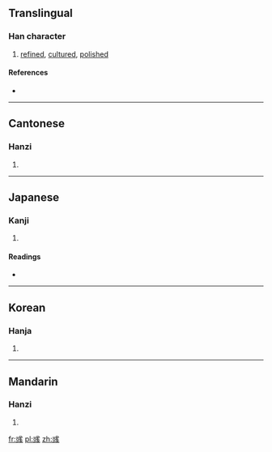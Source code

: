 ==Translingual==

===Han character===
{{Han char|rn=59|rad=彡|as=07|sn=10|four=5310<sub>0</sub>|canj=戈大口一 (IKRM)}}

# [[refined]], [[cultured]], [[polished]]

====References====
* {{Han ref|kx=0363.140|dkj=09983|dj=0682.120|hdz=21405.130|uh=5F67|ud=24423|bh=D17B|bd=53627}}

----

==Cantonese==

===Hanzi===
{{yue-hanzi|jyut=|y=yuk1}}

# {{defn|Cantonese|sort=彡07}}

----

==Japanese==

===Kanji===
{{ja-kanji|grade=|rs=彡07}}

# {{defn|Japanese|sort=彡07}}

====Readings====
* {{ja-readings|on=[[いく]] (iku)|kun=[[あや]] (aya)}}

----

==Korean==

===Hanja===
{{ko-hanja|hangeul=욱|eumhun=|rv=uk|mr=uk|y=wuk}}

# {{defn|Korean|sort=彡07}}

----

==Mandarin==

===Hanzi===
{{cmn-hanzi|pin=[[yù]] ([[yu4]])|wg=yü<sup>4</sup>}}

# {{defn|Mandarin|sort=彡07}}

[[fr:彧]]
[[pl:彧]]
[[zh:彧]]